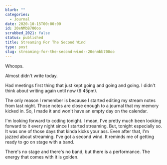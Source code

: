 ```yaml
---
blurb: ""
categories:
  - Journal
date: 2020-10-15T00:00:00
id: 20eNMbB700oo
scrubbed_2021: false
status: published
title: Streaming For The Second Wind
type: post
slug: streaming-for-the-second-wind--20enmbb700oo
---
```


Whoops.

Almost didn't write today. 

Had meetings first thing that just kept going and going and going. I didn't think about writing again until now (6:45pm).

The only reason I remember is because I started editing my stream notes from last night. Those notes are close enough to a journal that my memory kicked in. So, I made it and won't have an empty day on the calendar. 

I'm looking forward to coding  tonight. I mean, I've pretty much been looking forward to it every night since I started streaming. But, tonight especially so. It was one of those days that kinda kicks your ass. Even after that, I'm jazzed about streaming. I've got a second wind. It reminds me of getting ready to go on stage with a band. 

There's no stage and there's no band, but there is a performance. The energy that comes with it is golden.